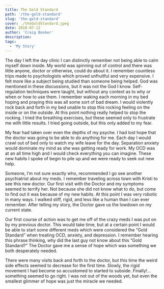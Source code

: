 ```yaml
---
title: The Gold Standard
path: '/the-gold-standard'
slug: 'the-gold-standard'
cover: ./theGoldStandard.jpeg
date: 2018-07-12
author: 'Craig Booker'
description:
tags:
  - 'My Story'
---
```


The day I left the day clinic I can distinctly remember not being able to calm myself down inside. My world was spinning out of control and there was little anyone, doctor or otherwise, could do about it. I remember countless trips made to psychologists which proved unfruitful and very expensive. I felt more like a subject being studied than someone being helped. God was mentioned in these discussions, but it was not the God I know. Self-regulation techniques were taught, but without any context as to why or when or how to use them. I remember waking each morning in my bed hoping and praying this was all some sort of bad dream. I would violently rock back and forth in my bed unable to stop this rocking feeling on the inside or on the outside. At this point nothing really helped to stop the rocking. I tried the breathing exercises, but these seemed only to frustrate me with little results. I tried going outside, but this only added to my fear.

My fear had taken over even the depths of my psyche. I had lost hope that the doctor was going to be able to do anything for me. Each day I would crawl out of bed only to watch my wife leave for the day. Separation anxiety would dominate my mind as she was getting ready for work. My OCD was at an all time high and I would check everything you can imagine. These new habits I spoke of begin to pile up and we were ready to seek out new help.

Someone, I’m not sure exactly who, recommended I go see another psychiatrist about my meds. I remember traveling across town with Kristi to see this new doctor. Our first visit with the Doctor and my symptoms seemed to terrify her. Not because she did not know what to do, but come to find out it was because of my new habits. At this point I was very robotic in many ways. I walked stiff, rigid, and less like a human than I can ever remember. After telling my story, the Doctor gave us the lowdown on my current state.

Our first course of action was to get me off of the crazy meds I was put on by my previous doctor. This would take time, but at a certain point I would be able to start some different meds which were considered the “Gold Standard” when treating OCD, anxiety, and depression. I remember hearing this phrase thinking, why did the last guy not know about this “Gold Standard?” The Doctor gave me a sense of hope which was something we both desperately needed.

There were many visits back and forth to the doctor, but this time the weird side effects seemed to decrease for the first time. Slowly, the rigid movement I had become so accustomed to started to subside. Finally!…something seemed to go right. I was not out of the woods yet, but even the smallest glimmer of hope was just the miracle we needed.
